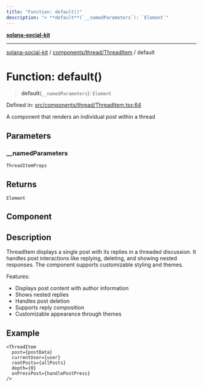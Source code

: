 ```yaml
---
title: "Function: default()"
description: "> **default**(`__namedParameters`): `Element`"
---
```


[**solana-social-kit**](../../../../README.mdx)

***

[solana-social-kit](../../../../README.mdx) / [components/thread/ThreadItem](../README.mdx) / default

# Function: default()

> **default**(`__namedParameters`): `Element`

Defined in: [src/components/thread/ThreadItem.tsx:64](https://github.com/SendArcade/solana-social-starter/blob/03568260ca96ed63f77049843c721de1cb011893/src/components/thread/ThreadItem.tsx#L64)

A component that renders an individual post within a thread

## Parameters

### \_\_namedParameters

`ThreadItemProps`

## Returns

`Element`

## Component

## Description

ThreadItem displays a single post with its replies in a threaded discussion.
It handles post interactions like replying, deleting, and showing nested responses.
The component supports customizable styling and themes.

Features:
- Displays post content with author information
- Shows nested replies
- Handles post deletion
- Supports reply composition
- Customizable appearance through themes

## Example

```tsx
<ThreadItem
  post={postData}
  currentUser={user}
  rootPosts={allPosts}
  depth={0}
  onPressPost={handlePostPress}
/>
```
